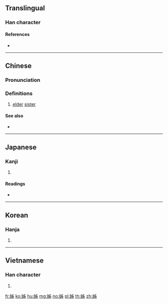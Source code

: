 {{character info/new}}
{{also|姉|姐}}
==Translingual==

===Han character===
{{Han char|rn=38|rad=女|as=05|sn=8|four=40427|canj=VLXH|ids=⿰女𠂔}}

====References====
* {{Han ref|kx=0258.150|dkj=06164|dj=0523.200|hdz=21032.090|uh=59CA|ud=22986|bh=A96E|bd=43374}}

----

==Chinese==
{{zh-forms|alt=姉}}
{{Han etym}}

===Pronunciation===
{{zh-pron
|m=zǐ,jiě
|m_note=The 'jiě' reading is more commonly used in Taiwan [[Guoyu]].
|c=zi2,ze2
|h=pfs=chí
|md=
|mn=qz:chír/xm,zz:chú/qz,tw,xm,zz:chí/tw:ché
|mn_note=chír/chú - literary; chí/ché - vernacular
|w=2tsr
|mc=y
|oc=y
|ma=
|cat=n
}}

===Definitions===
{{zh-hanzi}}

# [[elder]] [[sister]]
#: {{zh-l|姊妹|sisters}}

====See also====
* {{zh-l|姐}}

----

==Japanese==

===Kanji===
{{ja-kanji|grade=|rs=女05}}

# {{defn|lang=ja|sort=女05}}

====Readings====
* {{ja-readings|on=[[し]] (shi)|kun=[[あね]] (ane), [[はは]] (haha)}}

----

==Korean==

===Hanja===
{{ko-hanja|hangeul=자}}

# {{defn|lang=ko|sort=女05}}

----

==Vietnamese==

===Han character===
{{vi-hantu|[[tỉ]], [[tỷ]], [[chị]]|rs=女05}}

# {{defn|lang=vi|sort=女05}}

[[fr:姊]]
[[ko:姊]]
[[hu:姊]]
[[mg:姊]]
[[no:姊]]
[[pl:姊]]
[[th:姊]]
[[zh:姊]]